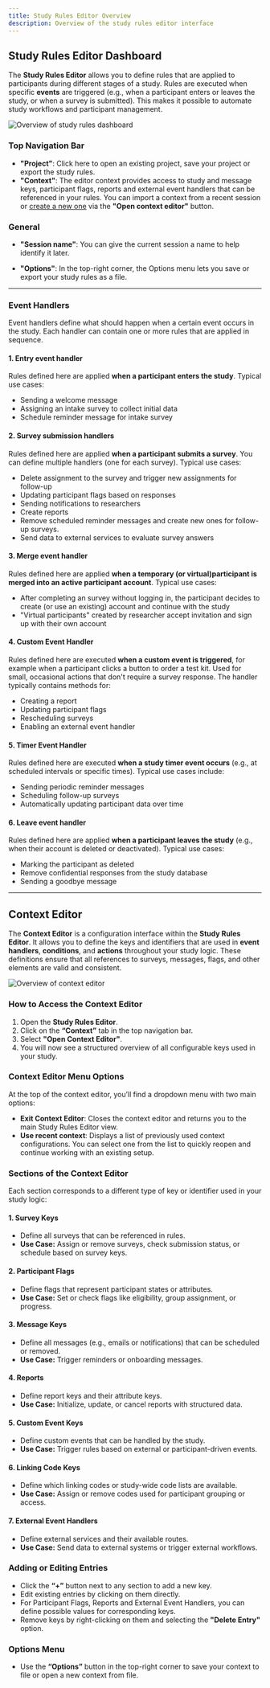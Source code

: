 ```yaml
---
title: Study Rules Editor Overview
description: Overview of the study rules editor interface
---
```


## Study Rules Editor Dashboard

The **Study Rules Editor** allows you to define rules that are applied to participants during different stages of a study.
Rules are executed when specific **events** are triggered (e.g., when a participant enters or leaves the study, or when a survey is submitted).
This makes it possible to automate study workflows and participant management.

![Overview of study rules dashboard](../images/dashboardOverview.png)


### Top Navigation Bar

- **"Project"**: Click here to open an existing project, save your project or export the study rules.
- **"Context"**: The editor context provides access to study and message keys, participant flags, reports and external event handlers that can be referenced in your rules.
You can import a context from a recent session or [create a new one](/docs/study-rules-editor/basics/editor-overview#context-editor) via the **"Open context editor"** button.


### General

- **"Session name"**: You can give the current session a name to help identify it later.

- **"Options"**: In the top-right corner, the Options menu lets you save or export your study rules as a file.

---

### Event Handlers

Event handlers define what should happen when a certain event occurs in the study.
Each handler can contain one or more rules that are applied in sequence.

#### 1. Entry event handler
Rules defined here are applied **when a participant enters the study**.
Typical use cases:
- Sending a welcome message
- Assigning an intake survey to collect initial data
- Schedule reminder message for intake survey

#### 2. Survey submission handlers
Rules defined here are applied **when a participant submits a survey**.
You can define multiple handlers (one for each survey).
Typical use cases:
- Delete assignment to the survey and trigger new assignments for follow-up
- Updating participant flags based on responses
- Sending notifications to researchers
- Create reports
- Remove scheduled reminder messages and create new ones for follow-up surveys.
- Send data to external services to evaluate survey answers

#### 3. Merge event handler
Rules defined here are applied **when a temporary (or virtual)participant is merged into an active participant account**.
Typical use cases:
- After completing an survey without logging in, the participant decides to create (or use an existing) account and continue with the study
- "Virtual participants" created by researcher accept invitation and sign up with their own account

#### 4. Custom Event Handler
Rules defined here are executed **when a custom event is triggered**, for example when a participant clicks a button to order a test kit. Used for small, occasional actions that don't require a survey response.
The handler typically contains methods for:
- Creating a report
- Updating participant flags
- Rescheduling surveys
- Enabling an external event handler

#### 5. Timer Event Handler
Rules defined here are executed **when a study timer event occurs** (e.g., at scheduled intervals or specific times).
Typical use cases include:
- Sending periodic reminder messages
- Scheduling follow-up surveys
- Automatically updating participant data over time


#### 6. Leave event handler
Rules defined here are applied **when a participant leaves the study** (e.g., when their account is deleted or deactivated).
Typical use cases:
- Marking the participant as deleted
- Remove confidential responses from the study database
- Sending a goodbye message

---


## Context Editor

The **Context Editor** is a configuration interface within the **Study Rules Editor**. It allows you to define the keys and identifiers that are used in **event handlers**, **conditions**, and **actions** throughout your study logic. These definitions ensure that all references to surveys, messages, flags, and other elements are valid and consistent.

![Overview of context editor](../images/contextEditor.png)

### How to Access the Context Editor

1. Open the **Study Rules Editor**.
2. Click on the **“Context”** tab in the top navigation bar.
3. Select **"Open Context Editor"**.
4. You will now see a structured overview of all configurable keys used in your study.

### Context Editor Menu Options
At the top of the context editor, you’ll find a dropdown menu with two main options:
- **Exit Context Editor**: Closes the context editor and returns you to the main Study Rules Editor view.
- **Use recent context**: Displays a list of previously used context configurations. You can select one from the list to quickly reopen and continue working with an existing setup.

### Sections of the Context Editor
Each section corresponds to a different type of key or identifier used in your study logic:

#### 1. Survey Keys
- Define all surveys that can be referenced in rules.
- **Use Case:** Assign or remove surveys, check submission status, or schedule based on survey keys.

#### 2. Participant Flags
- Define flags that represent participant states or attributes.
- **Use Case:** Set or check flags like eligibility, group assignment, or progress.

#### 3. Message Keys
- Define all messages (e.g., emails or notifications) that can be scheduled or removed.
- **Use Case:** Trigger reminders or onboarding messages.

#### 4. Reports
- Define report keys and their attribute keys.
- **Use Case:** Initialize, update, or cancel reports with structured data.

#### 5. Custom Event Keys
- Define custom events that can be handled by the study.
- **Use Case:** Trigger rules based on external or participant-driven events.

#### 6. Linking Code Keys
- Define which linking codes or study-wide code lists are available.
- **Use Case:** Assign or remove codes used for participant grouping or access.

#### 7. External Event Handlers
- Define external services and their available routes.
- **Use Case:** Send data to external systems or trigger external workflows.

### Adding or Editing Entries
- Click the **“+”** button next to any section to add a new key.
- Edit existing entries by clicking on them directly.
- For Participant Flags, Reports and External Event Handlers, you can define possible values for corresponding keys.
- Remove keys by right-clicking on them and selecting the **"Delete Entry"** option.

### Options Menu
- Use the **“Options”** button in the top-right corner to save your context to file or open a new context from file.


